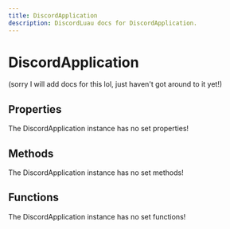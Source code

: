 ```yaml
---
title: DiscordApplication
description: DiscordLuau docs for DiscordApplication.
---
```

[//]: # (This file was automatically compiled through the Generator luau code under this repository)
[//]: # (if you want to edit the documentation of discord-luau, please write changes)
[//]: # (to the discord-luau repository itself, we extract the comments from discord-luau and translate)
[//]: # (them into markdown files that Nextra can interpret!)

# DiscordApplication

(sorry I will add docs for this lol, just haven't got around to it yet!)

[//]: # (----- DOCUMENT PROPERTIES ----- )

## Properties

The DiscordApplication instance has no set properties!

[//]: # (----- DOCUMENT METHODS ----- )

## Methods

The DiscordApplication instance has no set methods!

[//]: # (----- DOCUMENT FUNCTIONS ----- )

## Functions

The DiscordApplication instance has no set functions!

